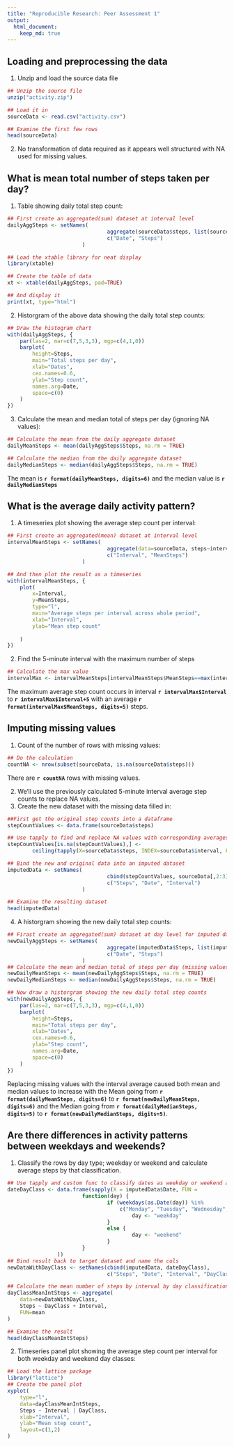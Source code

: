 ```yaml
---
title: "Reproducible Research: Peer Assessment 1"
output: 
  html_document:
    keep_md: true
---
```


## Loading and preprocessing the data
1. Unzip and load the source data file  
```r
## Unzip the source file
unzip("activity.zip")

## Load it in
sourceData <- read.csv("activity.csv")

## Examine the first few rows
head(sourceData)
```
2. No transformation of data required as it appears well structured with NA used for missing values.
  
## What is mean total number of steps taken per day?
1. Table showing daily total step count:
```r
## First create an aggregated(sum) dataset at interval level
dailyAggSteps <- setNames(
                                aggregate(sourceData$steps, list(sourceData$date), sum), 
                                c("Date", "Steps")
                        )

## Load the xtable library for neat display
library(xtable)

## Create the table of data
xt <- xtable(dailyAggSteps, pad=TRUE)

## And display it
print(xt, type="html")
```
  
  
2. Historgram of the above data showing the daily total step counts:  
```r
## Draw the histogram chart
with(dailyAggSteps, {
    par(las=2, mar=c(7,5,3,3), mgp=c(4,1,0))
    barplot(
        height=Steps,
        main="Total steps per day",
        xlab="Dates",
        cex.names=0.6,
        ylab="Step count",
        names.arg=Date,
        space=c(0)
    )
})
```


3. Calculate the mean and median total of steps per day (ignoring NA values):  
```r
## Calculate the mean from the daily aggregate dataset
dailyMeanSteps <- mean(dailyAggSteps$Steps, na.rm = TRUE)

## Calculate the median from the daily aggregate dataset
dailyMedianSteps <- median(dailyAggSteps$Steps, na.rm = TRUE)
```
  
The mean is **`r format(dailyMeanSteps, digits=6)`** and the median value is **`r dailyMedianSteps`**



## What is the average daily activity pattern?

1. A timeseries plot showing the average step count per interval:
```r
## First create an aggregated(mean) dataset at interval level
intervalMeanSteps <- setNames(
                                aggregate(data=sourceData, steps~interval, FUN=mean, na.action=na.omit),
                                c("Interval", "MeanSteps")
                        )

## And then plot the result as a timeseries
with(intervalMeanSteps, {
    plot(
        x=Interval,
        y=MeanSteps,
        type="l",
        main="Average steps per interval across whole period",
        xlab="Interval",
        ylab="Mean step count"
        
    )
})
```
  
  
2. Find the 5-minute interval with the maximum number of steps
```r
## Calculate the max value
intervalMax <- intervalMeanSteps[intervalMeanSteps$MeanSteps==max(intervalMeanSteps$MeanSteps),]
```
The maximum average step count occurs in interval **`r intervalMax$Interval`** to **`r intervalMax$Interval+5`** with an average **`r format(intervalMax$MeanSteps, digits=5)`** steps.


## Imputing missing values

1. Count of the number of rows with missing values:
```r
## Do the calculation
countNA <- nrow(subset(sourceData, is.na(sourceData$steps)))
```
  
There are **`r countNA`** rows with missing values.
  
2. We'll use the previously calculated 5-minute interval average step counts to replace NA values.
3. Create the new dataset with the missing data filled in:
```r
##First get the original step counts into a dataframe
stepCountValues <- data.frame(sourceData$steps)

## Use tapply to find and replace NA values with corresponding averages (rounded up to full steps)
stepCountValues[is.na(stepCountValues),] <- 
        ceiling(tapply(X=sourceData$steps, INDEX=sourceData$interval, FUN=mean, na.rm=TRUE))

## Bind the new and original data into an imputed dataset
imputedData <- setNames(
                                cbind(stepCountValues, sourceData[,2:3]),
                                c("Steps", "Date", "Interval")
                        )

## Examine the resulting dataset
head(imputedData)
```

4. A historgram showing the new daily total step counts: 
```r
## Firast create an aggregated(sum) dataset at day level for imputed dataset
newDailyAggSteps <- setNames(
                                aggregate(imputedData$Steps, list(imputedData$Date), sum), 
                                c("Date", "Steps")
                        )
## Calculate the mean and median total of steps per day (missing values imputed)
newDailyMeanSteps <- mean(newDailyAggSteps$Steps, na.rm = TRUE)
newDailyMedianSteps <- median(newDailyAggSteps$Steps, na.rm = TRUE)

## Now draw a historgram showing the new daily total step counts 
with(newDailyAggSteps, {
    par(las=2, mar=c(7,5,3,3), mgp=c(4,1,0))
    barplot(
        height=Steps,
        main="Total steps per day",
        xlab="Dates",
        cex.names=0.6,
        ylab="Step count",
        names.arg=Date,
        space=c(0)
    )
})
```

Replacing missing values with the interval average caused both mean and median values to increase with the Mean going from **`r format(dailyMeanSteps, digits=6)`** to **`r format(newDailyMeanSteps, digits=6)`** and the Median going from **`r format(dailyMedianSteps, digits=5)`** to **`r format(newDailyMedianSteps, digits=5)`**.

## Are there differences in activity patterns between weekdays and weekends?
  
1. Classify the rows by day type; weekday or weekend and calculate average steps by that classification.
```r
## Use tapply and custom func to classify dates as weekday or weekend and add to dataframe
dateDayClass <- data.frame(sapply(X = imputedData$Date, FUN = 
                        function(day) {
                                if (weekdays(as.Date(day)) %in% 
                                    c("Monday", "Tuesday", "Wednesday", "Thursday", "Friday")) {
                                        day <- "weekday"
                                } 
                                else {
                                        day <- "weekend"
                                }
                        }
                ))
## Bind result back to target dataset and name the cols
newDataWithDayClass <- setNames(cbind(imputedData, dateDayClass),
                                c("Steps", "Date", "Interval", "DayClass"))

## Calculate the mean number of steps by interval by day classification:
dayClassMeanIntSteps <- aggregate(
    data=newDataWithDayClass,
    Steps ~ DayClass + Interval,
    FUN=mean
)

## Examine the result
head(dayClassMeanIntSteps)
```

2. Timeseries panel plot showing the average step count per interval for both weekday and weekend day classes:
```r
## Load the lattice package
library("lattice")
## Create the panel plot
xyplot(
    type="l",
    data=dayClassMeanIntSteps,
    Steps ~ Interval | DayClass,
    xlab="Interval",
    ylab="Mean step count",
    layout=c(1,2)
)
```